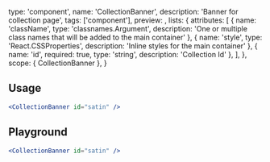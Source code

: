 
  type: 'component',
  name: 'CollectionBanner',
  description: 'Banner for collection page',
  tags: ['component'],
  preview: <CollectionBanner id="body-scrubs" />,
  lists: {
    attributes: [
      { name: 'className', type: 'classnames.Argument', description: 'One or multiple class names that will be added to the main container' },
      { name: 'style', type: 'React.CSSProperties', description: 'Inline styles for the main container' },
      { name: 'id', required: true, type: 'string', description: 'Collection Id' },
    ],
  },
  scope: { CollectionBanner },
}

## Usage

```jsx
<CollectionBanner id="satin" />
```

## Playground

```jsx live
<CollectionBanner id="satin" />
```
